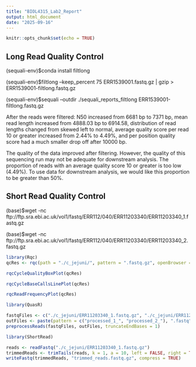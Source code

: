 ```yaml
---
title: "BIOL4315_Lab2_Report"
output: html_document
date: "2025-09-16"
---
```


```r
knitr::opts_chunk$set(echo = TRUE)
```

## Long Read Quality Control

(sequali-env)$conda install filtlong

(sequali-env)$filtlong --keep_percent 75 ERR1539001.fastq.gz | gzip > ERR1539001-filtlong.fastq.gz

(sequali-env)$sequali --outdir ./sequali_reports_filtlong ERR1539001-filtlong.fastq.gz

After the reads were filtered: N50 increased from 6681 bp to 7371 bp, mean read length increased from 4888.03 bp to 6914.58, distribution of read lengths changed from skewed left to normal, average quality score per read 10 or greater increased from 2.44% to 4.49%, and per position quality score had a much smaller drop off after 10000 bp.

The quality of the data improved after filtering.  However, the quality of this sequencing run may not be adequate for downstream analysis.  The proportion of reads with an average quality score 10 or greater is too low (4.49%). To use data for downstream analysis, we would like this proportion to be greater than 50%.


## Short Read Quality Control

(base)$wget -nc ftp://ftp.sra.ebi.ac.uk/vol1/fastq/ERR112/040/ERR11203340/ERR11203340_1.fastq.gz

(base)$wget -nc ftp://ftp.sra.ebi.ac.uk/vol1/fastq/ERR112/040/ERR11203340/ERR11203340_2.fastq.gz

```r
library(Rqc)
qcRes <- rqc(path = "./c_jejuni/", pattern = ".fastq.gz", openBrowser = FALSE)
```
```r
rqcCycleQualityBoxPlot(qcRes)
```

```r
rqcCycleBaseCallsLinePlot(qcRes)
```

```r
rqcReadFrequencyPlot(qcRes)
```

```r
library(QuasR)
```

```r
fastqFiles <- c("./c_jejuni/ERR11203340_1.fastq.gz", "./c_jejuni/ERR11203340_2.fastq.gz")
outFiles <- paste(pattern = c("processed_1_", "processed_2_"), ".fastq", sep = "")
preprocessReads(fastqFiles, outFiles, truncateEndBases = 1)
```

```r
library(ShortRead)
```

```r
reads <- readFastq("./c_jejuni/ERR11203340_1.fastq.gz")
trimmedReads <- trimTails(reads, k = 1, a = 10, left = FALSE, right = TRUE, successive = TRUE)
writeFastq(trimmedReads, "trimmed_reads.fastq.gz", compress = TRUE)
```